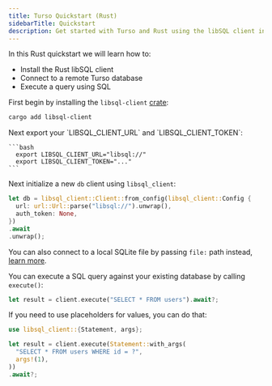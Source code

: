 ```yaml
---
title: Turso Quickstart (Rust)
sidebarTitle: Quickstart
description: Get started with Turso and Rust using the libSQL client in a few simple steps
---
```


In this Rust quickstart we will learn how to:

- Install the Rust libSQL client
- Connect to a remote Turso database
- Execute a query using SQL

<Steps>
  <Step title="Install libsql-client">

First begin by installing the `libsql-client` [crate](https://crates.io/crates/libsql-client):

```bash
cargo add libsql-client
```

  </Step>

  <Step title="Set environment variables">
    Next export your `LIBSQL_CLIENT_URL` and `LIBSQL_CLIENT_TOKEN`:

    ```bash
      export LIBSQL_CLIENT_URL="libsql://"
      export LIBSQL_CLIENT_TOKEN="..."
    ```

  </Step>

  <Step title="Initialize a new client">

Next initialize a new `db` client using `libsql_client`:

```rust
let db = libsql_client::Client::from_config(libsql_client::Config {
  url: url::Url::parse("libsql://").unwrap(),
  auth_token: None,
})
.await
.unwrap();
```

You can also connect to a local SQLite file by passing `file:` path instead, [learn
more](/sdk/rust/local-development).

  </Step>

  <Step title="Execute a query using SQL">

You can execute a SQL query against your existing database by calling `execute()`:

```rust
let result = client.execute("SELECT * FROM users").await?;
```

If you need to use placeholders for values, you can do that:

```rust
use libsql_client::{Statement, args};

let result = client.execute(Statement::with_args(
  "SELECT * FROM users WHERE id = ?",
  args!(1),
))
.await?;
```

  </Step>
</Steps>
